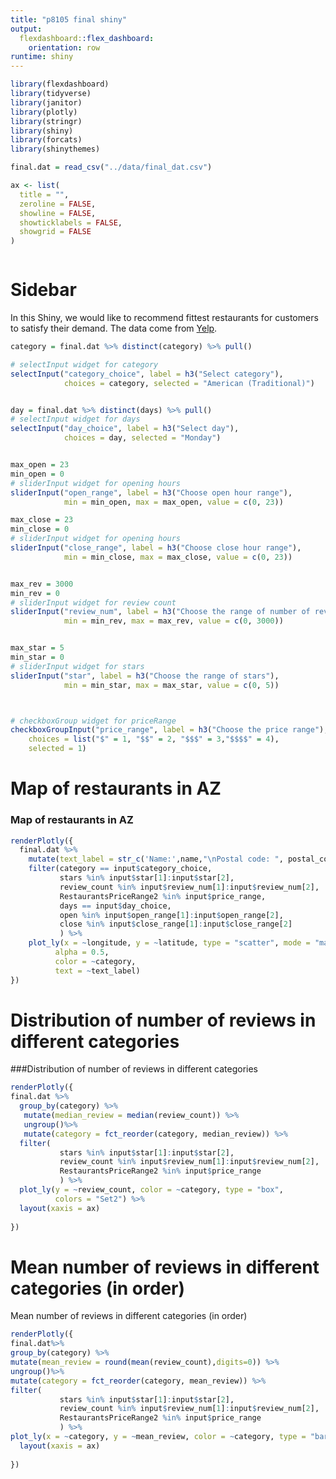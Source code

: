 ```yaml
---
title: "p8105 final shiny"
output: 
  flexdashboard::flex_dashboard:
    orientation: row
runtime: shiny
---
```


```r
library(flexdashboard)
library(tidyverse)
library(janitor)
library(plotly)
library(stringr)
library(shiny)
library(forcats)
library(shinythemes)

final.dat = read_csv("../data/final_dat.csv") 

ax <- list(
  title = "",
  zeroline = FALSE,
  showline = FALSE,
  showticklabels = FALSE,
  showgrid = FALSE
)



```

Sidebar {.sidebar}
================================================

In this Shiny, we would like to recommend fittest restaurants for customers to satisfy their demand. The data come from [Yelp](https://drive.google.com/drive/folders/190oLdoSyZVnydl9Jxth8G7aKzu3bDgee?usp=sharing).

```r
category = final.dat %>% distinct(category) %>% pull()

# selectInput widget for category
selectInput("category_choice", label = h3("Select category"),
            choices = category, selected = "American (Traditional)")


day = final.dat %>% distinct(days) %>% pull()
# selectInput widget for days
selectInput("day_choice", label = h3("Select day"),
            choices = day, selected = "Monday")


max_open = 23
min_open = 0
# sliderInput widget for opening hours
sliderInput("open_range", label = h3("Choose open hour range"),
            min = min_open, max = max_open, value = c(0, 23))

max_close = 23
min_close = 0
# sliderInput widget for opening hours
sliderInput("close_range", label = h3("Choose close hour range"),
            min = min_close, max = max_close, value = c(0, 23))


max_rev = 3000
min_rev = 0
# sliderInput widget for review count
sliderInput("review_num", label = h3("Choose the range of number of reviews"),
            min = min_rev, max = max_rev, value = c(0, 3000))


max_star = 5
min_star = 0
# sliderInput widget for stars
sliderInput("star", label = h3("Choose the range of stars"),
            min = min_star, max = max_star, value = c(0, 5))



# checkboxGroup widget for priceRange
checkboxGroupInput("price_range", label = h3("Choose the price range"), 
    choices = list("$" = 1, "$$" = 2, "$$$" = 3,"$$$$" = 4),
    selected = 1)
```

 Map of restaurants in AZ
==================================================

### Map of restaurants in AZ

```r

renderPlotly({
  final.dat %>%
    mutate(text_label = str_c('Name:',name,"\nPostal code: ", postal_code, '\nAddress: ', address, '\nCategory: ', category)) %>% 
    filter(category == input$category_choice,
           stars %in% input$star[1]:input$star[2],
           review_count %in% input$review_num[1]:input$review_num[2],
           RestaurantsPriceRange2 %in% input$price_range,
           days == input$day_choice,
           open %in% input$open_range[1]:input$open_range[2],
           close %in% input$close_range[1]:input$close_range[2]
           ) %>%
    plot_ly(x = ~longitude, y = ~latitude, type = "scatter", mode = "markers",
          alpha = 0.5, 
          color = ~category,
          text = ~text_label)
})

```

Distribution of number of reviews in different categories{.tabset .tabset-fade}
=========================================

###Distribution of number of reviews in different categories

```r
renderPlotly({
final.dat %>% 
  group_by(category) %>%
   mutate(median_review = median(review_count)) %>%
   ungroup()%>%
   mutate(category = fct_reorder(category, median_review)) %>% 
  filter(
           stars %in% input$star[1]:input$star[2],
           review_count %in% input$review_num[1]:input$review_num[2],
           RestaurantsPriceRange2 %in% input$price_range
           ) %>%
  plot_ly(y = ~review_count, color = ~category, type = "box",
          colors = "Set2") %>%
  layout(xaxis = ax) 
  
})

```


Mean number of reviews in different categories (in order){.tabset .tabset-fade}
=========================================
Mean number of reviews in different categories (in order)

```r
renderPlotly({
final.dat%>% 
group_by(category) %>% 
mutate(mean_review = round(mean(review_count),digits=0)) %>% 
ungroup()%>%
mutate(category = fct_reorder(category, mean_review)) %>%  
filter(
           stars %in% input$star[1]:input$star[2],
           review_count %in% input$review_num[1]:input$review_num[2],
           RestaurantsPriceRange2 %in% input$price_range
           ) %>%
plot_ly(x = ~category, y = ~mean_review, color = ~category, type = "bar")%>%
  layout(xaxis = ax)
  
})

```
